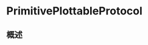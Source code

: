 # PrimitivePlottableProtocol

<ToBePolishedAfterTranslation />

<OriginalSource
  title="PrimitivePlottableProtocol"
  url="https://developer.apple.com/documentation/charts/primitiveplottableprotocol"
  summary="表示框架支持的原始可绘制类型的类型。不要直接使用该类型"
/>

## 概述

